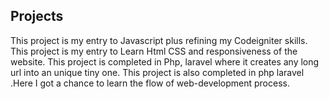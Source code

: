 ## Projects

<ProjectCard title="Hotel Management System" link="https://github.com/autsav/hotel-management-system" bg="linear-gradient(to right, #cc33ff 0%, #ff6600 100%)">
This project is my entry to Javascript plus refining my Codeigniter skills.
</ProjectCard>

<ProjectCard title="Surf" link="https://github.com/autsav/surf" bg="linear-gradient(to right, #33ccff 0%, #ff99cc 100%)">
This project is my entry to Learn Html CSS and responsiveness of the website.
</ProjectCard>

<ProjectCard title="Tiny url" link="https://github.com/autsav/tiny_url" bg="linear-gradient(to right, #00ff00 0%, #00ccff 100%)">
This project is completed in Php, laravel where it creates any long url into an unique tiny one.
</ProjectCard>

<ProjectCard title="Insta Clone" link="https://github.com/autsav/InstaClone" bg="linear-gradient(to right, #ffff00 0%, #ff3300 100%)">
This project is also completed in php laravel .Here I got a chance to learn the flow of web-development process.
</ProjectCard>




